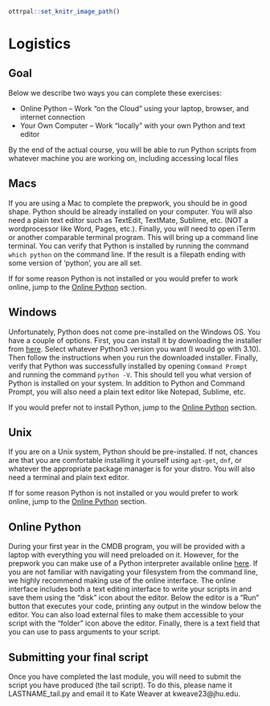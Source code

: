 ```r
ottrpal::set_knitr_image_path()
```

# Logistics

## Goal

Below we describe two ways you can complete these exercises:

* Online Python -- Work "on the Cloud" using your laptop, browser, and internet connection
* Your Own Computer -- Work "locally" with your own Python and text editor

By the end of the actual course, you will be able to run Python scripts from whatever machine you are working on, including accessing local files

## Macs

If you are using a Mac to complete the prepwork, you should be in good shape. Python should be already installed on your computer. You will also need a plain text editor such as TextEdit, TextMate, Sublime, etc. (NOT a wordprocessor like Word, Pages, etc.). Finally, you will need to open iTerm or another comparable terminal program. This will bring up a command line terminal. You can verify that Python is installed by running the command `which python` on the command line. If the result is a filepath ending with some version of 'python', you are all set.

If for some reason Python is not installed or you would prefer to work online, jump to the [Online Python](#Online-Python) section.

## Windows

Unfortunately, Python does not come pre-installed on the Windows OS. You have a couple of options. First, you can install it by downloading the installer from [here](https://www.python.org/downloads/windows/). Select whatever Python3 version you want (I would go with 3.10). Then follow the instructions when you run the downloaded installer. Finally, verify that Python was successfully installed by opening `Command Prompt` and running the command `python -V`. This should tell you what version of Python is installed on your system. In addition to Python and Command Prompt, you will also need a plain text editor like Notepad, Sublime, etc.

If you would prefer not to install Python, jump to the [Online Python](#Online-Python) section.

## Unix

If you are on a Unix system, Python should be pre-installed. If not, chances are that you are comfortable installing it yourself using `apt-get`, `dnf`, or whatever the appropriate package manager is for your distro. You will also need a terminal and plain text editor.

If for some reason Python is not installed or you would prefer to work online, jump to the [Online Python](#Online-Python) section.

## Online Python

During your first year in the CMDB program, you will be provided with a laptop with everything you will need preloaded on it. However, for the prepwork you can make use of a Python interpreter available online [here](https://www.online-python.com). If you are not familiar with navigating your filesystem from the command line, we highly recommend making use of the online interface. The online interface includes both a text editing interface to write your scripts in and save them using the "disk" icon about the editor. Below the editor is a "Run" button that executes your code, printing any output in the window below the editor. You can also load external files to make them accessible to your script with the "folder" icon above the editor. Finally, there is a text field that you can use to pass arguments to your script.

## Submitting your final script

Once you have completed the last module, you will need to submit the script you have produced (the tail script). To do this, please name it LASTNAME_tail.py and email it to Kate Weaver at kweave23@jhu.edu.

